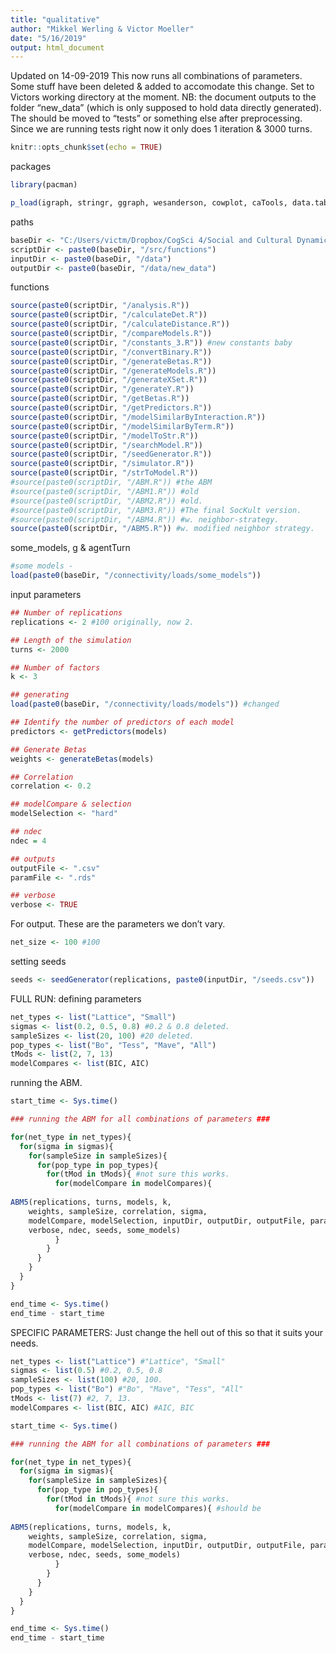 ```yaml
---
title: "qualitative"
author: "Mikkel Werling & Victor Moeller"
date: "5/16/2019"
output: html_document
---
```


Updated on 14-09-2019
This now runs all combinations of parameters. 
Some stuff have been deleted & added to accomodate this change. 
Set to Victors working directory at the moment. 
NB: the document outputs to the folder "new_data" (which is only supposed to
hold data directly generated). The should be moved to "tests" or something else
after preprocessing.
Since we are running tests right now it only does 1 iteration & 3000 turns.  

```r
knitr::opts_chunk$set(echo = TRUE)
```

packages

```r
library(pacman)

p_load(igraph, stringr, ggraph, wesanderson, cowplot, caTools, data.table, permute, matrixStats, MCMCpack, tidyverse)

```

paths

```r
baseDir <- "C:/Users/victm/Dropbox/CogSci 4/Social and Cultural Dynamics in Cognition/exam/CRUST-1" #the "." stopped working. 
scriptDir <- paste0(baseDir, "/src/functions")
inputDir <- paste0(baseDir, "/data")
outputDir <- paste0(baseDir, "/data/new_data")
```

functions

```r
source(paste0(scriptDir, "/analysis.R"))
source(paste0(scriptDir, "/calculateDet.R"))
source(paste0(scriptDir, "/calculateDistance.R"))
source(paste0(scriptDir, "/compareModels.R"))
source(paste0(scriptDir, "/constants_3.R")) #new constants baby
source(paste0(scriptDir, "/convertBinary.R"))
source(paste0(scriptDir, "/generateBetas.R"))
source(paste0(scriptDir, "/generateModels.R"))
source(paste0(scriptDir, "/generateXSet.R"))
source(paste0(scriptDir, "/generateY.R"))
source(paste0(scriptDir, "/getBetas.R"))
source(paste0(scriptDir, "/getPredictors.R"))
source(paste0(scriptDir, "/modelSimilarByInteraction.R"))
source(paste0(scriptDir, "/modelSimilarByTerm.R"))
source(paste0(scriptDir, "/modelToStr.R"))
source(paste0(scriptDir, "/searchModel.R"))
source(paste0(scriptDir, "/seedGenerator.R"))
source(paste0(scriptDir, "/simulator.R"))
source(paste0(scriptDir, "/strToModel.R"))
#source(paste0(scriptDir, "/ABM.R")) #the ABM
#source(paste0(scriptDir, "/ABM1.R")) #old
#source(paste0(scriptDir, "/ABM2.R")) #old.
#source(paste0(scriptDir, "/ABM3.R")) #The final SocKult version. 
#source(paste0(scriptDir, "/ABM4.R")) #w. neighbor-strategy.
source(paste0(scriptDir, "/ABM5.R")) #w. modified neighbor strategy. 
```

some_models, g & agentTurn

```r

#some models -  
load(paste0(baseDir, "/connectivity/loads/some_models"))

```

input parameters

```r

## Number of replications
replications <- 2 #100 originally, now 2. 

## Length of the simulation
turns <- 2000

## Number of factors
k <- 3

## generating 
load(paste0(baseDir, "/connectivity/loads/models")) #changed

## Identify the number of predictors of each model
predictors <- getPredictors(models)

## Generate Betas
weights <- generateBetas(models)

## Correlation
correlation <- 0.2

## modelCompare & selection
modelSelection <- "hard"

## ndec
ndec = 4

## outputs
outputFile <- ".csv" 
paramFile <- ".rds"

## verbose
verbose <- TRUE
```

For output. 
These are the parameters we don't vary. 

```r

net_size <- 100 #100

```

setting seeds

```r
seeds <- seedGenerator(replications, paste0(inputDir, "/seeds.csv"))

```

FULL RUN: 
defining parameters

```r
net_types <- list("Lattice", "Small")
sigmas <- list(0.2, 0.5, 0.8) #0.2 & 0.8 deleted. 
sampleSizes <- list(20, 100) #20 deleted. 
pop_types <- list("Bo", "Tess", "Mave", "All")
tMods <- list(2, 7, 13)
modelCompares <- list(BIC, AIC)

```

running the ABM. 

```r

start_time <- Sys.time()

### running the ABM for all combinations of parameters ### 

for(net_type in net_types){ 
  for(sigma in sigmas){
    for(sampleSize in sampleSizes){
      for(pop_type in pop_types){
        for(tMod in tMods){ #not sure this works. 
          for(modelCompare in modelCompares){
        
ABM5(replications, turns, models, k, 
    weights, sampleSize, correlation, sigma,
    modelCompare, modelSelection, inputDir, outputDir, outputFile, paramFile,
    verbose, ndec, seeds, some_models)
          }
        }
      }
    }
  }
}

end_time <- Sys.time()
end_time - start_time

```

SPECIFIC PARAMETERS:
Just change the hell out of this so that it suits your needs. 

```r
net_types <- list("Lattice") #"Lattice", "Small"
sigmas <- list(0.5) #0.2, 0.5, 0.8 
sampleSizes <- list(100) #20, 100. 
pop_types <- list("Bo") #"Bo", "Mave", "Tess", "All"
tMods <- list(7) #2, 7, 13. 
modelCompares <- list(BIC, AIC) #AIC, BIC 
```

```r

start_time <- Sys.time()

### running the ABM for all combinations of parameters ### 

for(net_type in net_types){ 
  for(sigma in sigmas){
    for(sampleSize in sampleSizes){
      for(pop_type in pop_types){
        for(tMod in tMods){ #not sure this works. 
          for(modelCompare in modelCompares){ #should be 
        
ABM5(replications, turns, models, k, 
    weights, sampleSize, correlation, sigma,
    modelCompare, modelSelection, inputDir, outputDir, outputFile, paramFile,
    verbose, ndec, seeds, some_models)
          }
        }
      }
    }
  }
}

end_time <- Sys.time()
end_time - start_time

```



